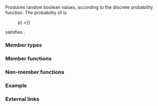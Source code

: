 {{cpp/title|bernoulli_distribution}}
{{cpp/numeric/random/bernoulli_distribution/navbar}}
{{ddcl|header=random|since=c++11|1=
class bernoulli_distribution;
}}

Produces random boolean values, according to the discrete probability function. The probability of {{co|true}} is

:{{math|1=P(b{{!}}p) =}}{{mparen|{||{{math|p}}, if {{math|b}} is {{co|true}}|{{math|1 − p}}, if {{math|b}} is {{co|false}}|style=text-align:right}}

{{tt|std::bernoulli_distribution}} satisfies {{named req|RandomNumberDistribution}}.

===Member types===
{{dsc begin}}
{{dsc hitem|Member type|Definition}}
{{dsc|{{tt|result_type}} {{mark c++11}}|{{co|bool}}}}
{{cpp/numeric/random/param_type}}
{{dsc end}}

===Member functions===
{{dsc begin}}
{{dsc inc|cpp/numeric/random/distribution/dsc constructor|bernoulli_distribution}}
{{dsc inc|cpp/numeric/random/distribution/dsc reset|bernoulli_distribution}}

{{dsc h2|Generation}}
{{dsc inc|cpp/numeric/random/distribution/dsc operator()|bernoulli_distribution}}

{{dsc h2|Characteristics}}
{{dsc inc|cpp/numeric/random/bernoulli_distribution/dsc p}}
{{dsc inc|cpp/numeric/random/distribution/dsc param|bernoulli_distribution}}
{{dsc inc|cpp/numeric/random/distribution/dsc min|bernoulli_distribution}}
{{dsc inc|cpp/numeric/random/distribution/dsc max|bernoulli_distribution}}
{{dsc end}}

===Non-member functions===
{{dsc begin}}
{{dsc inc|cpp/numeric/random/distribution/dsc operator_cmp|bernoulli_distribution}}
{{dsc inc|cpp/numeric/random/distribution/dsc operator_ltltgtgt|bernoulli_distribution}}
{{dsc end}}

===Example===
{{example
|code=
#include &lt;iomanip&gt;
#include &lt;iostream&gt;
#include &lt;map&gt;
#include &lt;random&gt;
#include &lt;string&gt;

int main()
{
    std::random_device rd;
    std::mt19937 gen(rd());
    // give "true" 1/4 of the time
    // give "false" 3/4 of the time
    std::bernoulli_distribution d(0.25);
 
    std::map&lt;bool, int&gt; hist;
    for (int n = 0; n &lt; 10000; ++n)
        ++hist[d(gen)];

    std::cout &lt;&lt; std::boolalpha;
    for (auto const&amp; [key, value] : hist)
        std::cout &lt;&lt; std::setw(5) &lt;&lt; key &lt;&lt; ' '
                  &lt;&lt; std::string(value / 500, '*') &lt;&lt; '\n';
}
|p=true
|output=
false ***************
 true ****
}}

===External links===
{{eli|[https://mathworld.wolfram.com/BernoulliDistribution.html Weisstein, Eric W. "Bernoulli Distribution."] From MathWorld &amp;mdash; A Wolfram Web Resource.}}

{{langlinks|de|es|fr|it|ja|pt|ru|zh}}
